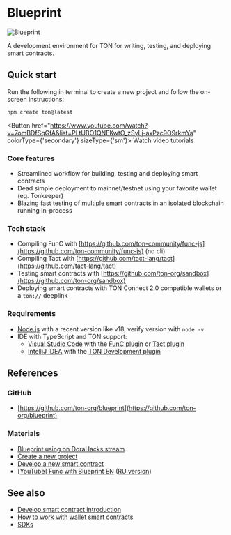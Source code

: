 

# Blueprint

![Blueprint](/img/blueprint/logo.svg)

A development environment for TON for writing, testing, and deploying smart contracts.

## Quick start

Run the following in terminal to create a new project and follow the on-screen instructions:

```bash
npm create ton@latest
```

<Button href="https://www.youtube.com/watch?v=7omBDfSqGfA&list=PLtUBO1QNEKwtO_zSyLj-axPzc9O9rkmYa" colorType={'secondary'} sizeType={'sm'}>
  Watch video tutorials
</Button>

### Core features

- Streamlined workflow for building, testing and deploying smart contracts
- Dead simple deployment to mainnet/testnet using your favorite wallet (eg. Tonkeeper)
- Blazing fast testing of multiple smart contracts in an isolated blockchain running in-process

### Tech stack

- Compiling FunC with [https://github.com/ton-community/func-js](https://github.com/ton-community/func-js) (no cli)
- Compiling Tact with [https://github.com/tact-lang/tact](https://github.com/tact-lang/tact)
- Testing smart contracts with [https://github.com/ton-org/sandbox](https://github.com/ton-org/sandbox)
- Deploying smart contracts with TON Connect 2.0 compatible wallets or a `ton://` deeplink

### Requirements

- [Node.js](https://nodejs.org/) with a recent version like v18, verify version with `node -v`
- IDE with TypeScript and TON support:
  - [Visual Studio Code](https://code.visualstudio.com/) with the [FunC plugin](https://marketplace.visualstudio.com/items?itemName=tonwhales.func-vscode) or [Tact plugin](https://marketplace.visualstudio.com/items?itemName=tonstudio.vscode-tact)
  - [IntelliJ IDEA](https://www.jetbrains.com/idea/) with the [TON Development plugin](https://plugins.jetbrains.com/plugin/23382-ton)

## References

### GitHub

- [https://github.com/ton-org/blueprint](https://github.com/ton-org/blueprint)

### Materials

- [Blueprint using on DoraHacks stream](https://www.youtube.com/watch?v=5ROXVM-Fojo)
- [Create a new project](https://github.com/ton-org/blueprint#create-a-new-project)
- [Develop a new smart contract](https://github.com/ton-org/blueprint#develop-a-new-contract)
- [\[YouTube\] Func with Blueprint EN](https://www.youtube.com/watch?v=7omBDfSqGfA&list=PLtUBO1QNEKwtO_zSyLj-axPzc9O9rkmYa) ([RU version](https://youtube.com/playlist?list=PLyDBPwv9EPsA5vcUM2vzjQOomf264IdUZ))

## See also

- [Develop smart contract introduction](/v3/documentation/smart-contracts/overview)
- [How to work with wallet smart contracts](/v3/guidelines/smart-contracts/howto/wallet)
- [SDKs](/v3/guidelines/dapps/apis-sdks/sdk)

<Feedback />
